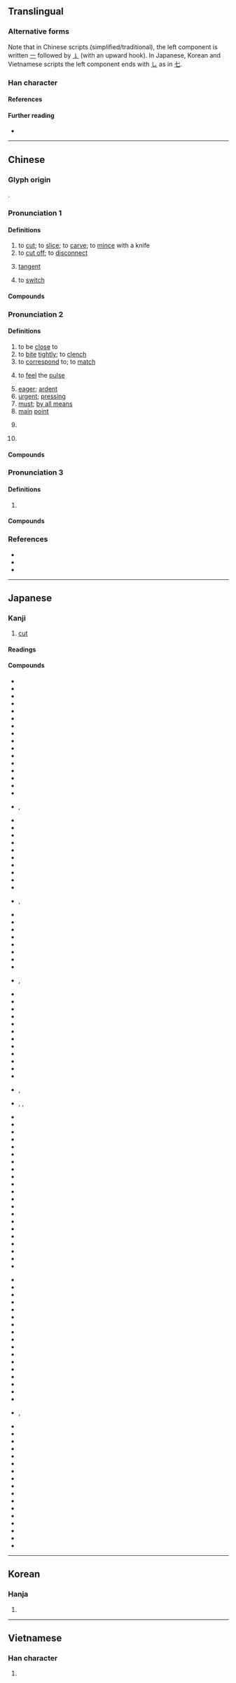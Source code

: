 {{character info}}
{{character info|0xFA00}}
{{character info|0x2F850}}
{{commonscat}}
==Translingual==
{{stroke order}}

===Alternative forms===
Note that in Chinese scripts (simplified/traditional), the left component is written [[㇐]] followed by [[㇙]] (with an upward hook). In Japanese, Korean and Vietnamese scripts the left component ends with [[㇟]] as in [[七]].

===Han character===
{{Han char|rn=18|rad=刀|as=02|sn=4|four=47720|canj=PSH|ids=⿰七刀}}

====References====
{{Han ref|kx=0136.090|dkj=01858|dj=0307.050|hdz=10320.050|uh=5207}}

====Further reading====
* {{wikidatalite|Q54553202|切}}

----

==Chinese==
{{zh-forms|alt=𪥂,𭃄}}

===Glyph origin===
{{Han etym}}
{{Han compound|七|刀|ls=psc|c1=p|c2=s|t2=knife}}.

===Pronunciation 1===
{{zh-pron
|m=qiē
|m-s=qie2
|c=cit3
|h=pfs=chhiet
|j=ciah4
|md=chiék/chiák
|mn=chhiat
|mn-t=ciag4/ciêg4
|mn-t_note=ciag4 - Shantou; ciêg4 - Chaozhou
|w=4qiq
|mc=2
|oc=1,2
|ca=LL-Q9186-Justinrleung-切.wav
|cat=n,v
}}

====Definitions====
{{zh-hanzi}}

# to [[cut]]; to [[slice]]; to [[carve]]; to [[mince]] with a knife
# to [[cut off]]; to [[disconnect]]
# {{lb|zh|mathematics}} [[tangent]]
#: {{zh-x|正切{qiē}|tangent}}
#: {{zh-x|餘切{qiē}|cotangent}}
# to [[switch]]
#: {{zh-syn|切換}}
#: {{zh-x|輸入法 '''切---來 切---去''' 很 麻煩。|'''Switching back and forth''' between [[IME]]s all the time is so annoying.}}

====Compounds====
{{zh-der|fold=1|一刀切|互切互磋|公切線|公切面|刀切斧砍|刀切豆腐|切入|切分法|切分音|切削|切割|切口|切接法|切換|切斷|切片|切片檢查|切球|切碎|切磋|切磋琢磨|切線|切腹自殺|切除|切麵|割切|外公切線|外切多邊形|如切如磋|如砍瓜切菜一般|弦切角|橫切|熟切店|病理切片|白切肉|砍瓜切菜|縱切面|薄批細切|餘切|馬蹄刀瓢裡切菜}}

===Pronunciation 2===
{{zh-pron
|m=qiè
|c=cit3
|h=pfs=chhiet
|md=chiék
|mn=qz,xm:chhoeh/zz:chheh/chhè/chhiat
|mn_note=chhoeh/chheh - vernacular; chhiat - literary
|mn-t=ciag4/ciêg4
|mn-t_note=ciag4 - Shantou; ciêg4 - Chaozhou
|w=4qiq
|mc=2
|oc=1,2
|cat=a,v,adv,n,intj
}}

====Definitions====
{{zh-hanzi}}

# to be [[close]] to
# to [[bite]] [[tightly]]; to [[clench]]
# to [[correspond]] to; to [[match]]
# {{lb|zh|TCM}} to [[feel]] the [[pulse]]
# [[eager]]; [[ardent]]
# [[urgent]]; [[pressing]]
# [[must]]; [[by all means]]
# [[main]] [[point]]
# {{lb|zh|phonetics}} {{zh-short|反切|[[fanqie]]}}
# {{lb|zh|mostly|women's speech|colloquial}} {{n-g|An [[interjection]] [[convey]]ing a [[slight]] [[sense]] of [[disdain]] or [[dissatisfaction]].}}

====Compounds====
{{zh-der|不切實際|不真切|仁波切|令人切齒|倍感親切|切中|切中時弊|切切|切切實實|切切私語|切勿|切口|切合|切囑|切圓|切實|切對|切峻|切己|切心|切忌|切意|切愛|切末|切當|切盼|切結|切結書|切肩|切脈|切腳|切膚|切膚之痛|切至|切莫|切要|切角|切記|切診|切諫|切責|切身|切近|切鄰|切雲|切面|切音|切韻|切題|切骨|切骨之仇|切點|切齒|切齒咬牙|切齒拊心|切齒腐心|剛切|剴切|反切|咬牙切齒|嚴切|妥切|密切|密切追隨|密密切切|峻切|律切|心切|怒目切齒|急切|恨之切骨|悲切|悲喜交切|悲悲切切|悽切|情切|情詞懇切|意切言盡|意切辭盡|慘切|憤切|懇切|拊膺切齒|操切|攘袂切齒|明義理，切世用|會文切理|望聞問切|極切瞻韓|正切|殷切|求好心切|浮聲切響|淒切|深切|清切|激切|熱切|痛切|痛切心骨|痛心切齒|相切|真切|瞋目切齒|確切|私言切語|種切|端切|精切|緊切|義切中抱|苛切|要切|親切|診切|貼切|較切|迫切|迫切性|適切|關切|關切補詞|飢凍交切|飢寒交切}}

===Pronunciation 3===
{{zh-pron
|m=qiè
|dg=че2
|c=cai3
|h=pfs=chhiet
|mn=chhè/xm,zz:chhiat
|mc=1
|oc=n,1
|cat=
}}

====Definitions====
{{zh-hanzi}}

# {{zh-used|一切|[[all]]; [[every]]; [[everything]]; [[anything]]}}

====Compounds====
{{zh-der|一切|一切從簡|一切眾生|不顧一切|目空一切}}

===References===
* {{R:yue:Hanzi}}
* {{R:twedu|A00332}}
* {{thcwd|595}}

{{zh-cat|Elementary}}

----

==Japanese==

===Kanji===
{{ja-kanji|grade=2|rs=刀02}}

# [[cut]]

====Readings====
{{ja-readings
|goon=せち, さい
|kanon=せつ, せい
|kun=き-る, き-れる
|nanori=きつ, きり, ぎり
}}

====Compounds====
{{rel-top3|compounds containing "切"}}
* {{ja-r|切る|きる|cut, sever, turn off}}
* {{ja-r|切り|きり|limits, end}}
* {{ja-r|切り口|きりくち|cut end, section}}
* {{ja-r|切り札|きりふだ|trump card}}
* {{ja-r|切り紙|きりがみ|wallpaper}}
* {{ja-r|切り下げ|きりさげ|devaluation, markdown}}
* {{ja-r|切り替え|きりかえ|exchange, conversion}}
* {{ja-r|切り替える|きりかえる|change, exchange}}
* {{ja-r|切り捨て|きりすて|omission, rounding down}}
* {{ja-r|切り捨てる|きりすてる|cut down, truncate}}
* {{ja-r|切り上げ|きりあげ|end, conclusion}}
* {{ja-r|切り抜き|きりぬき|scraps, cuts}}
* {{ja-r|切り崩す|きりくずす|level, cut through}}
* {{ja-r|切り離す|きりはなす|detach, decapitate}}
* {{ja-r|切り上げ|きりあげ|end, conclusion}}
* {{ja-r|切り倒す|きりたおす|fell a tree}}
* {{ja-r|切り が ない|きり が ない}}, {{ja-r|切り が 無い|きり が ない|endless, innumerable}}
* {{ja-r|切れる|きれる|be cut off, be injured}}
* {{ja-r|切れ|きれ|piece, slice}}
* {{ja-r|切れ味|きれあじ|the feel of a cutting edge}}
* {{ja-r|切れ目|きれめ|break, pause}}
* {{ja-r|切れ端|きれはし|scraps, cut end}}
* {{ja-r|切れ切れ の|きれぎれ の|scrap, disconnected}}
* {{ja-r|切れた 縄|きれた なわ|broken rope}}
* {{ja-r|切れ の 帽子|きれ の ぼうし|cloth hat}}
* {{ja-r|切らす|きらす|be out of, run out of}}
* {{ja-r|切ない|せつない|painful, oppressive}}
* {{ja-r|切っ掛け|きっかけ}}, {{ja-r|切掛|きっかけ|chance, start}}
* {{ja-r|切実|せつじつ|compelling, serious}}
* {{ja-r|切手|きって|postage stamp}}
* {{ja-r|切断|せつだん|cutting, severance}}
* {{ja-r|切迫|せっぱく|pressure, urgency}}
* {{ja-r|切符|きっぷ|ticket}}
* {{ja-r|切腹|せっぷく|ritual suicide}}
* {{ja-r|切開|せっかい|incision, operation}}
* {{ja-r|切%除|せつ%じょ|cut off, cut out}}
{{rel-mid3}}
* {{ja-r|切%支%丹|きり%し%たん}}, {{ja-r|切%死%丹|きり%し%たん|early Japanese Christianity}}
* {{ja-r|切符 を 切る|きっぷ を きる|rip off a coupon}}
* {{ja-r|みじん切り|みじんぎり|finely chopped}}
* {{ja-r|ブチ切れ|ブチきれ|livid}}
* {{ja-r|やり切れない|やりきれない|unbearable, intolerable}}
* {{ja-r|ケーキ 一%切れ|ケーキ ひと%きれ|a piece of cake}}
* {{ja-r|一切|いっさい|all, everything}}
* {{ja-r|懇切|こんせつ|kindness, cordiality}}
* {{ja-r|大切|たいせつ|important, valuable}}
* {{ja-r|適切|てきせつ|pertinent, appropriate}}
* {{ja-r|親切|しんせつ|kindness, gentleness}}
* {{ja-r|半切|はんせつ|half size}}
* {{ja-r|痛切|つうせつ|keen, acute}}
* {{ja-r|踏切|ふみきり}}, {{ja-r|踏%切り|ふみ%きり|railway crossing}}
* {{ja-r|締切|しめきり}}, {{ja-r|締%切り|しめ%きり}}, {{ja-r|締め切り|しめきり|closing, cut off}}
* {{ja-r|不親%切|ふしん%せつ|unkindness, unfriendliness}}
* {{ja-r|小%切手|こ%ぎって|check}}
* {{ja-r|裏%切る|うら%ぎる|betray, turn traitor}}
* {{ja-r|区切る|くぎる|punctuate, cut off}}
* {{ja-r|千切る|ちぎる|cut up fine}}
* {{ja-r|値切る|ねぎる|drive a bargain}}
* {{ja-r|横%切る|よこ%ぎる|cross, traverse}}
* {{ja-r|仕切る|しきる|partition, divide}}
* {{ja-r|言い切る|い.いきる|declare, assert}}
* {{ja-r|打ち切る|うちきる|stop, abort}}
* {{ja-r|締め切る|しめきる|close up, shut up}}
* {{ja-r|澄み切る|すみきる|to be serene}}
* {{ja-r|逃げ切る|にげきる|manage to hold on}}
* {{ja-r|張り切る|はりきる|be in high spirits}}
* {{ja-r|踏み切る|ふみきる|make a bold start}}
* {{ja-r|振り切る|ふりきる|shake free from}}
* {{ja-r|割り切る|わりきる|give a clear explanation}}
* {{ja-r|押し切る|おしきる|face down the opposition}}
* {{ja-r|思い切る|おもいきる|give up all thoughts of}}
* {{ja-r|打ち切る|うちきる|stop, abort}}
* {{ja-r|読み切る|よみきる|finish reading}}
{{rel-mid3}}
* {{ja-r|疲れ切る|つかれきる|be exhausted}}
* {{ja-r|爪%切り|つめ%きり|nail clippers}}
* {{ja-r|裏%切り|うら%ぎり|treachery, betrayal}}
* {{ja-r|皮%切り|かわ%きり|beginning, start}}
* {{ja-r|仕切り|しきり|partition, division}}
* {{ja-r|見切り|みきり|abandon, forsake}}
* {{ja-r|指%切り|ゆび%きり|pinky promise}}
* {{ja-r|輪切り|わぎり|round slices}}
* {{ja-r|区切り|くぎり|punctuation, end}}
* {{ja-r|腹%切り|はら%きり|ritual suicide}}
* {{ja-r|縁%切り|えん%きり|separation, divorce}}
* {{ja-r|缶%切り|かん%きり|can opener}}
* {{ja-r|紋%切り型|もん%きりがた|fixed formula}}
* {{ja-r|裏%切り者|うら%ぎりもの|betrayer, traitor}}
* {{ja-r|見切り 発車|みきり はっしゃ|making a snap decision}}
* {{ja-r|打ち切り|うちきり|end, close}}
* {{ja-r|思い切り|おもいきり|with all one's strength}}
* {{ja-r|貸し切り|かしきり}}, {{ja-r|貸切り|かしきり|reserved, reservation}}
* {{ja-r|飛び切り|ゆびきり|extraordinary, superior}}
* {{ja-r|試し切り|ためしぎり|trying out a new sword or blade}}
* {{ja-r|四つ切り|よつぎり|cutting into four}}
* {{ja-r|千切れる|ちぎれる|be torn to pieces}}
* {{ja-r|途切れる|とぎれる|pause, be interrupted}}
* {{ja-r|売り切れる|うりきれる|be sold out}}
* {{ja-r|息%切れ|いき%ぎれ|shortness of breath}}
* {{ja-r|品%切れ|しな%ぎれ|out of stock}}
* {{ja-r|歯切れ|はぎれ|the feel when biting}}
* {{ja-r|幕%切れ|まく%ぎれ|fall of the curtain}}
* {{ja-r|手切れ|てぎれ|severing of connections}}
* {{ja-r|二%切れ の パン|ふた%きれ の パン|two slices of bread}}
* {{ja-r|売り切れ|うりきれ|sold out}}
* {{ja-r|時間切れ|じかんぎれ|out of time}}
* {{ja-r|電池切れ|でんちぎれ|flat battery}}
* {{ja-r|思い切って|おもいきって|resolutely, boldly}}
* {{ja-r|電話 を 切る|でんわ を きる|hang up the phone}}
{{rel-bottom}}

----

==Korean==

===Hanja===
{{ko-hanja|hangeul=[[절]], [[체]]|eumhun=끊을 절, 온통 체|rv=jeol, che|mr=chŏl, ch'e}}

# {{rfdef|ko|sort=刀02}}

----

==Vietnamese==

===Han character===
{{vi-readings|reading=[[thiết]], [[siết]], [[thiếc]], [[thướt]]|rs=刀02}}

# {{rfdef|vi|sort=刀02}}